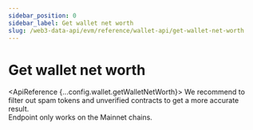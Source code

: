 ```yaml
---
sidebar_position: 0
sidebar_label: Get wallet net worth
slug: /web3-data-api/evm/reference/wallet-api/get-wallet-net-worth
---
```



# Get wallet net worth




<ApiReference {...config.wallet.getWalletNetWorth}>
 <Admonition type="info" title="Note">
      We recommend to filter out spam tokens and unverified contracts to get a more accurate result. <br/>
      Endpoint only works on the Mainnet chains.

  </Admonition>
  </ApiReference>
